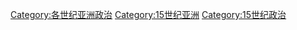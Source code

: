 [[Category:各世纪亚洲政治|Category:各世纪亚洲政治]]
[[Category:15世纪亚洲|Category:15世纪亚洲]]
[[Category:15世纪政治|Category:15世纪政治]]